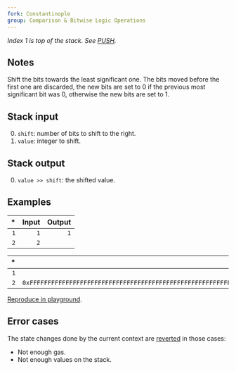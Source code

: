 ```yaml
---
fork: Constantinople
group: Comparison & Bitwise Logic Operations
---
```


*Index 1 is top of the stack. See [PUSH](/#60).*

## Notes

Shift the bits towards the least significant one. The bits moved before the first one are discarded, the new bits are set to 0 if the previous most significant bit was 0, otherwise the new bits are set to 1.

## Stack input

0. `shift`: number of bits to shift to the right.
1. `value`: integer to shift.

## Stack output

0. `value >> shift`: the shifted value.

## Examples

| * | Input | Output |
|--:|------:|-------:|
| `1` | `1` | `1` |
| `2` | `2` | |

| * | Input | Output |
|--:|------:|-------:|
| `1` | `4` | `0xFFFFFFFFFFFFFFFFFFFFFFFFFFFFFFFFFFFFFFFFFFFFFFFFFFFFFFFFFFFFFFFF` |
| `2` | `0xFFFFFFFFFFFFFFFFFFFFFFFFFFFFFFFFFFFFFFFFFFFFFFFFFFFFFFFFFFFFFFF0` | |

[Reproduce in playground](/?unit=Wei&codeType=Mnemonic&code='y1z2z1twwy2v32%200xuuu0z4t'~FFFFFFFzv1%20y%2F%2F%20Example%20w%5CnvwPUSHu~~~twSAR%01tuvwyz~_).

## Error cases

The state changes done by the current context are [reverted](#FD) in those cases:
- Not enough gas.
- Not enough values on the stack.
